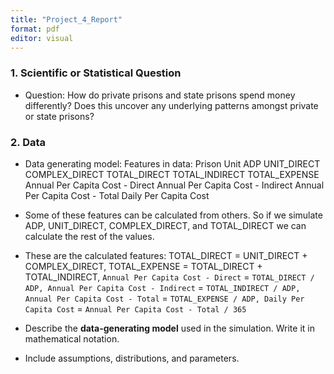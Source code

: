 ```yaml
---
title: "Project_4_Report"
format: pdf
editor: visual
---
```


### **1. Scientific or Statistical Question**

-   Question: How do private prisons and state prisons spend money differently? Does this uncover any underlying patterns amongst private or state prisons?

### **2. Data**

-   Data generating model: Features in data: Prison Unit ADP UNIT_DIRECT COMPLEX_DIRECT TOTAL_DIRECT TOTAL_INDIRECT TOTAL_EXPENSE Annual Per Capita Cost - Direct Annual Per Capita Cost - Indirect Annual Per Capita Cost - Total Daily Per Capita Cost

-   Some of these features can be calculated from others. So if we simulate ADP, UNIT_DIRECT, COMPLEX_DIRECT, and TOTAL_DIRECT we can calculate the rest of the values.

-   These are the calculated features: TOTAL_DIRECT = UNIT_DIRECT + COMPLEX_DIRECT, TOTAL_EXPENSE = TOTAL_DIRECT + TOTAL_INDIRECT, `Annual Per Capita Cost - Direct` = `TOTAL_DIRECT / ADP, Annual Per Capita Cost - Indirect` = `TOTAL_INDIRECT / ADP, Annual Per Capita Cost - Total` = `TOTAL_EXPENSE / ADP, Daily Per Capita Cost` = `Annual Per Capita Cost - Total / 365`

-   Describe the **data-generating model** used in the simulation. Write it in mathematical notation. 

-   Include assumptions, distributions, and parameters.
